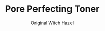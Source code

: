 ---
title: "Pore Perfecting Toner"
subtitle: "Original Witch Hazel"
creator: ""
categories: ["bath"]
featuredImage: "../src/assets/images/item/bath/DSC03023.png"
views: ["../src/assets/images/item/bath/DSC03023.png","../src/assets/images/item/bath/DSC03024.png"]
nextItem: []
---